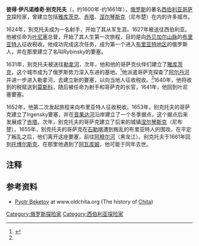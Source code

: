 '''彼得·伊凡诺维奇·别克托夫'''（{{lang-ru|Пётр Иванович Бекетов}}，约1600年-约1661年），[[俄罗斯|俄罗斯]]的著名[[西伯利亚|西伯利亚]][[哥萨克|哥萨克]]探险家，曾建立包括[[雅库茨克|雅库茨克]]、[[赤塔|赤塔]]、[[涅尔琴斯克|涅尔琴斯克]]（尼布楚）在内的许多城市。

1624年，别克托夫成为一名射手，开始了其从军生涯。1627年被送往西伯利亚。他被任命为[[叶尼塞河|叶尼塞]]总督，开始了其人生第一次旅程，目的是向[[外贝加尔山脉|外贝加尔山脉]]的[[布里亚特人|布里亚特人]]征收税收。他成功完成这次任务，成为第一个进入[[布里亚特共和国|布里亚特地区]]的俄罗斯人，并在那里建立了名叫Rybinsky的要塞。

1631年，别克托夫被送往[[勒拿河|勒拿河]]，次年，他和他的哥萨克伙伴们建立了[[雅库茨克|雅库茨克]]，这个城市成为了俄罗斯势力深入东进的基地。<ref name= Lantzeff>{{cite book 
  | last = Lantzeff
  | first = George V., and Richard A. Pierce
  | title = Eastward to Empire: Exploration and Conquest on the Russian Open Frontier, to 1750
  | publisher=McGill-Queen's U.P.
  | year = 1973
  | location = Montreal eduacadtion  
}}</ref>他派遣哥萨克探查了[[阿尔丹河|阿尔丹河]]并进一步进入勒拿河，去建立新的要塞，以向当地人征收税收。<ref name=Lantzeff/>1640年，他将收到的税赋送到[[莫斯科|莫斯科]]，随后被任命为射手和哥萨克的长官，1641年，他回到叶尼塞要塞。

1652年，他第二次发起旅程来向布里亚特人征收税收。1653年，别克托夫的哥萨克建立了Irgensky要塞，并在[[音果达河|音果达河]]沿岸建立了一个冬季据点，这个据点后来发展成了[[赤塔|赤塔]]。次年，别克托夫的哥萨克建立了后来的城镇[[涅尔琴斯克|涅尔琴斯克]]（尼布楚）。1655年，别克托夫的哥萨克在[[石勒喀|石勒喀]]遭到叛乱的布里亚特人的围攻，在平定了叛乱之后，他们离开这座要塞，前往[[阿穆尔河|阿穆尔河]]（黑龙江）。别克托夫于1661年回到[[托博尔斯克|托博尔斯克]]，在那里他遇到了{{link-en|首席神父|Protopope}}[[阿瓦库姆|阿瓦库姆]]，他可能于同年去世。

==注释==
{{reflist|colwidth=30em}}

==参考资料==
* [https://archive.is/20130113071657/http://www.oldchita.org/index.php?option=com_content&view=article&id=288:beketov&catid=51:pervo&Itemid=50 Pyotr Beketov] at www.oldchita.org (The history of [[Chita,_Zabaykalsky_Krai|Chita]]) {{ru icon}}

[[Category:俄罗斯探险家|Category:俄罗斯探险家]]
[[Category:西伯利亚探险家|Category:西伯利亚探险家]]